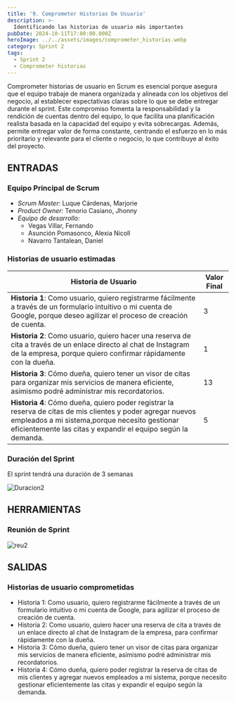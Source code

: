 ```yaml
---
title: '9. Comprometer Historias De Usuario'
description: >-
  Identificando las historias de usuario más importantes
pubDate: 2024-10-11T17:00:00.000Z
heroImage: ../../assets/images/comprometer_historias.webp
category: Sprint 2
tags:
  - Sprint 2
  - Comprometer historias
---
```


Comprometer historias de usuario en Scrum es esencial porque asegura que el equipo trabaje de manera organizada y alineada con los objetivos del negocio, al establecer expectativas claras sobre lo que se debe entregar durante el sprint. Este compromiso fomenta la responsabilidad y la rendición de cuentas dentro del equipo, lo que facilita una planificación realista basada en la capacidad del equipo y evita sobrecargas. Además, permite entregar valor de forma constante, centrando el esfuerzo en lo más prioritario y relevante para el cliente o negocio, lo que contribuye al éxito del proyecto.

## ENTRADAS

### Equipo Principal de Scrum

- _Scrum Master:_ Luque Cárdenas, Marjorie
- _Product Owner:_ Tenorio Casiano, Jhonny
- _Equipo de desarrollo:_
  <ul style={{ listStyleType: 'circle', paddingLeft: '20px' }}>
  	<li>Vegas Villar, Fernando</li>
  	<li>Asunción Pomasonco, Alexia Nicoll</li>
  	<li>Navarro Tantalean, Daniel</li>
  </ul>

### Historias de usuario estimadas

| **Historia de Usuario**                                                                                                        | **Valor Final** |
|-------------------------------------------------------------------------------------------------------------------------------|-----------------|
| **Historia 1**: Como usuario, quiero registrarme fácilmente a través de un formulario intuitivo o mi cuenta de Google, porque deseo agilizar el proceso de creación de cuenta. | 3               |
| **Historia 2**: Como usuario, quiero hacer una reserva de cita a través de un enlace directo al chat de Instagram de la empresa, porque quiero confirmar rápidamente con la dueña. | 1               |
| **Historia 3**: Cómo dueña, quiero tener un visor de citas para organizar mis servicios de manera eficiente, asimismo podré administrar mis recordatorios. | 13              |
| **Historia 4**: Cómo dueña, quiero poder registrar la reserva de citas de mis clientes y poder agregar nuevos empleados a mi sistema,porque necesito gestionar eficientemente las citas y expandir el equipo según la demanda.| 5               |


### Duración del Sprint

El sprint tendrá una duración de 3 semanas

![Duracion2](../../assets/images/duracion2.jpeg)

## HERRAMIENTAS

### Reunión de Sprint 

![reu2](../../assets/images/reu2.jpeg)

## SALIDAS

### Historias de usuario comprometidas

- Historia 1: Como usuario, quiero registrarme fácilmente a través de un formulario intuitivo o mi cuenta de Google, para agilizar el proceso de creación de cuenta.
- Historia 2: Como usuario, quiero hacer una reserva de cita a través de un enlace directo al chat de Instagram de la empresa, para confirmar rápidamente con la dueña.
- Historia 3: Cómo dueña, quiero tener un visor de citas para organizar mis servicios de manera eficiente, asimismo podré administrar mis recordatorios.
- Historia 4: Cómo dueña, quiero poder registrar la reserva de citas de mis clientes y agregar nuevos empleados a mi sistema, porque necesito gestionar eficientemente las citas y expandir el equipo según la demanda.
